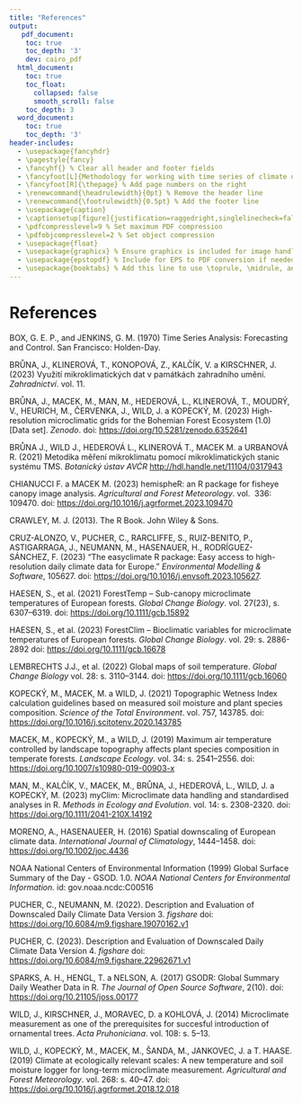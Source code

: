 ```yaml
---
title: "References"
output:
   pdf_document:
    toc: true
    toc_depth: '3'
    dev: cairo_pdf
  html_document:
    toc: true
    toc_float:
      collapsed: false
      smooth_scroll: false
    toc_depth: 3
  word_document:
    toc: true
    toc_depth: '3'
header-includes:
  - \usepackage{fancyhdr}
  - \pagestyle{fancy}
  - \fancyhf{} % Clear all header and footer fields
  - \fancyfoot[L]{Methodology for working with time series of climate data and microclimatic maps}
  - \fancyfoot[R]{\thepage} % Add page numbers on the right
  - \renewcommand{\headrulewidth}{0pt} % Remove the header line
  - \renewcommand{\footrulewidth}{0.5pt} % Add the footer line
  - \usepackage{caption}
  - \captionsetup[figure]{justification=raggedright,singlelinecheck=false}
  - \pdfcompresslevel=9 % Set maximum PDF compression
  - \pdfobjcompresslevel=2 % Set object compression
  - \usepackage{float}
  - \usepackage{graphicx} % Ensure graphicx is included for image handling
  - \usepackage{epstopdf} % Include for EPS to PDF conversion if needed
  - \usepackage{booktabs} % Add this line to use \toprule, \midrule, and \bottomrule
---
```



# References

BOX, G. E. P., and JENKINS, G. M. (1970) Time Series Analysis: Forecasting and Control. San Francisco: Holden-Day.

BRŮNA, J., KLINEROVÁ, T., KONOPOVÁ, Z., KALČÍK, V. a KIRSCHNER, J. (2023) Využití mikroklimatických dat v památkách zahradního umění. *Zahradnictví*. vol. 11.

BRŮNA, J., MACEK, M., MAN, M., HEDEROVÁ, L., KLINEROVÁ, T., MOUDRÝ, V., HEURICH, M., ČERVENKA, J., WILD, J. a KOPECKÝ, M. (2023) High-resolution microclimatic grids for the Bohemian Forest Ecosystem (1.0) [Data set]. *Zenodo*. doi: <https://doi.org/10.5281/zenodo.6352641>

BRŮNA J., WILD J., HEDEROVÁ L., KLINEROVÁ T., MACEK M. a URBANOVÁ R. (2021) Metodika měření mikroklimatu pomocí mikroklimatických stanic systému TMS. *Botanický ústav AVĆR* <http://hdl.handle.net/11104/0317943>

CHIANUCCI F. a MACEK M. (2023) hemispheR: an R package for fisheye canopy image analysis. *Agricultural and Forest Meteorology*. vol.  336: 109470. doi: <https://doi.org/10.1016/j.agrformet.2023.109470>

CRAWLEY, M. J. (2013). The R Book. John Wiley & Sons.

CRUZ-ALONZO, V., PUCHER, C., RARCLIFFE, S., RUIZ-BENITO, P., ASTIGARRAGA, J., NEUMANN, M., HASENAUER, H., RODRÍGUEZ-SÁNCHEZ, F. (2023) “The easyclimate R package: Easy access to high-resolution daily climate data for Europe.” *Environmental Modelling & Software*, 105627. doi: <https://doi.org/10.1016/j.envsoft.2023.105627>.

HAESEN, S., et al. (2021) ForestTemp – Sub-canopy microclimate temperatures of European forests. *Global Change Biology*. vol. 27(23), s. 6307–6319. doi: <https://doi.org/10.1111/gcb.15892>

HAESEN, S., et al. (2023) ForestClim – Bioclimatic variables for microclimate temperatures of European forests. *Global Change Biology*. vol. 29: s. 2886-2892 doi: <https://doi.org/10.1111/gcb.16678>

LEMBRECHTS J.J., et al. (2022) Global maps of soil temperature. *Global Change Biology* vol. 28: s. 3110–3144. doi: <https://doi.org/10.1111/gcb.16060>

KOPECKÝ, M., MACEK, M. a WILD, J. (2021) Topographic Wetness Index calculation guidelines based on measured soil moisture and plant species composition. *Science of the Total Environment*. vol. 757, 143785. doi: <https://doi.org/10.1016/j.scitotenv.2020.143785>

MACEK, M., KOPECKÝ, M., a WILD, J. (2019) Maximum air temperature controlled by landscape topography affects plant species composition in temperate forests. *Landscape Ecology*. vol. 34: s. 2541–2556. doi: <https://doi.org/10.1007/s10980-019-00903-x>

MAN, M., KALČÍK, V., MACEK, M., BRŮNA, J., HEDEROVÁ, L., WILD, J. a KOPECKÝ, M. (2023) myClim: Microclimate data handling and standardised analyses in R. *Methods in Ecology and Evolution*. vol. 14: s. 2308-2320. doi: <https://doi.org/10.1111/2041-210X.14192>

MORENO, A., HASENAUEER, H. (2016) Spatial downscaling of European climate data. *International Journal of Climatology*, 1444–1458. doi: <https://doi.org/10.1002/joc.4436>

NOAA National Centers of Environmental Information (1999) Global Surface Summary of the Day - GSOD. 1.0. *NOAA National Centers for Environmental Information.* id: gov.noaa.ncdc:C00516

PUCHER, C., NEUMANN, M. (2022). Description and Evaluation of Downscaled Daily Climate Data Version 3. *figshare* doi: <https://doi.org/10.6084/m9.figshare.19070162.v1>

PUCHER, C. (2023). Description and Evaluation of Downscaled Daily Climate Data Version 4. *figshare* doi: <https://doi.org/10.6084/m9.figshare.22962671.v1>

SPARKS, A. H., HENGL, T. a NELSON, A. (2017) GSODR: Global Summary Daily Weather Data in R. *The Journal of Open Source Software*, 2(10). doi: <https://doi.org/10.21105/joss.00177>

WILD, J., KIRSCHNER, J., MORAVEC, D. a KOHLOVÁ, J. (2014) Microclimate measurement as one of the prerequisites for succesful introduction of ornamental trees. *Acta Pruhoniciana*. vol. 108: s. 5–13.

WILD, J., KOPECKÝ, M., MACEK, M., ŠANDA, M., JANKOVEC, J. a T. HAASE. (2019) Climate at ecologically relevant scales: A new temperature and soil moisture logger for long-term microclimate measurement. *Agricultural and Forest Meteorology*. vol. 268: s. 40–47. doi: <https://doi.org/10.1016/j.agrformet.2018.12.018>